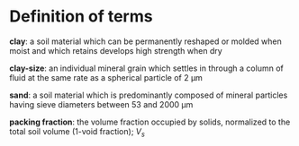 # Definition of terms {#definition-of-terms}

**clay**: a soil material which can be permanently reshaped or molded when moist and which retains develops high strength when dry

**clay-size**: an individual mineral grain which settles in through a column of fluid at the same rate as a spherical particle of 2 &mu;m

**sand**: a soil material which is predominantly composed of mineral particles having sieve diameters between 53 and 2000 &mu;m

**packing fraction**: the volume fraction occupied by solids, normalized to the total soil volume (1-void fraction); $V_{s}$

